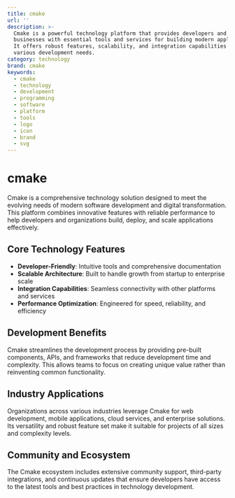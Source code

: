 ```yaml
---
title: cmake
url: ''
description: >-
  Cmake is a powerful technology platform that provides developers and
  businesses with essential tools and services for building modern applications.
  It offers robust features, scalability, and integration capabilities for
  various development needs.
category: technology
brand: cmake
keywords:
  - cmake
  - technology
  - development
  - programming
  - software
  - platform
  - tools
  - logo
  - icon
  - brand
  - svg
---
```


# cmake

Cmake is a comprehensive technology solution designed to meet the evolving needs of modern software development and digital transformation. This platform combines innovative features with reliable performance to help developers and organizations build, deploy, and scale applications effectively.

## Core Technology Features

- **Developer-Friendly**: Intuitive tools and comprehensive documentation
- **Scalable Architecture**: Built to handle growth from startup to enterprise scale
- **Integration Capabilities**: Seamless connectivity with other platforms and services
- **Performance Optimization**: Engineered for speed, reliability, and efficiency

## Development Benefits

Cmake streamlines the development process by providing pre-built components, APIs, and frameworks that reduce development time and complexity. This allows teams to focus on creating unique value rather than reinventing common functionality.

## Industry Applications

Organizations across various industries leverage Cmake for web development, mobile applications, cloud services, and enterprise solutions. Its versatility and robust feature set make it suitable for projects of all sizes and complexity levels.

## Community and Ecosystem

The Cmake ecosystem includes extensive community support, third-party integrations, and continuous updates that ensure developers have access to the latest tools and best practices in technology development.
